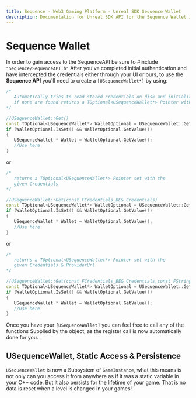 ```yaml
---
title: Sequence - Web3 Gaming Platform - Unreal SDK Sequence Wallet
description: Documentation for Unreal SDK API for the Sequence Wallet infrastructure stack for web3 gaming.
---
```


# Sequence Wallet

In order to gain access to the SequenceAPI be sure to #include `"Sequence/SequenceAPI.h"` After you've completed initial authentication and have intercepted the credentials either through your UI or ours, to use the **Sequence API** you'll need to create a ```[USequenceWallet*]``` by using:

```cpp
/*
   Automatically tries to read stored credentials on disk and initialize with them
   if none are found returns a TOptional<USequenceWallet*> Pointer without any set Credentials
*/

//USequenceWallet::Get()
const TOptional<USequenceWallet*> WalletOptional = USequenceWallet::Get();
if (WalletOptional.IsSet() && WalletOptional.GetValue())
{
   USequenceWallet * Wallet = WalletOptional.GetValue();
   //Use here
}
```

or

```cpp
/*
   returns a TOptional<USequenceWallet*> Pointer set with the 
   given Credentials
*/

//USequenceWallet::Get(const FCredentials_BE& Credentials)
const TOptional<USequenceWallet*> WalletOptional = USequenceWallet::Get(Credentials);
if (WalletOptional.IsSet() && WalletOptional.GetValue())
{
   USequenceWallet * Wallet = WalletOptional.GetValue();
   //Use here
}
```

or

```cpp
/*
   returns a TOptional<USequenceWallet*> Pointer set with the 
   given Credentials & ProviderUrl
*/

//USequenceWallet::Get(const FCredentials_BE& Credentials,const FString& ProviderUrl);
const TOptional<USequenceWallet*> WalletOptional = USequenceWallet::Get(Credentials,"ProviderUrl");
if (WalletOptional.IsSet() && WalletOptional.GetValue())
{
   USequenceWallet * Wallet = WalletOptional.GetValue();
   //Use here
}
```

Once you have your `[USequenceWallet]` you can feel free to call any of the functions Supplied by the object, as the register call is now automatically done for you.

## USequenceWallet, Static Access & Persistence

`USequenceWallet` is now a Subsystem of `GameInstance`, what this means is not only can you access it from anywhere as if it was a static variable in your C++ code. But it also persists for the lifetime of your game. That is no data is reset when a level is changed in your games!